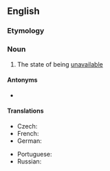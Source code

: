 ==English==

===Etymology===
{{prefix|en|un|availability}}

===Noun===
{{en-noun|~|unavailabilities}}

# The state of being [[unavailable]]

====Antonyms====
* {{l|en|availability}}

====Translations====
{{trans-top|state of being unavailable}}
* Czech: {{t|cs|nedostupnost|f}}
* French: {{t+|fr|indisponibilité|f}}
* German: {{t|de|Nichtverfügbarkeit|f}}
{{trans-mid}}
* Portuguese: {{t|pt|indisponibilidade|f}}
* Russian: {{t+|ru|недосту́пность|f}}
{{trans-bottom}}